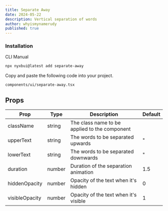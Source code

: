 ```yaml
---
title: Separate Away
date: 2024-05-22
description: Vertical separation of words
author: whyismynamerudy
published: true
---
```


<ComponentPreview name="separate-away-demo" />


### Installation

<Tabs defaultValue="cli">

<TabsList>
  <TabsTrigger value="cli">CLI</TabsTrigger>
  <TabsTrigger value="manual">Manual</TabsTrigger>
</TabsList>
<TabsContent value="cli">

```bash
npx nyxbui@latest add separate-away
```

</TabsContent>

<TabsContent value="manual">

<Steps>

Copy and paste the following code into your project.

```text
components/ui/separate-away.tsx
```

<ComponentSource name="separate-away" />

</Steps>

</TabsContent>

</Tabs>

## Props

| Prop           | Type   | Description                                   | Default |
| -------------- | ------ | --------------------------------------------- | ------- |
| className      | string | The class name to be applied to the component |         |
| upperText      | string | The words to be separated upwards             | "       |
| lowerText      | string | The words to be separated downwards           | "       |
| duration       | number | Duration of the separation animation          | 1.5     |
| hiddenOpacity  | number | Opacity of the text when it's hidden          | 0       |
| visibleOpacity | number | Opacity of the text when it's visible         | 1       |
